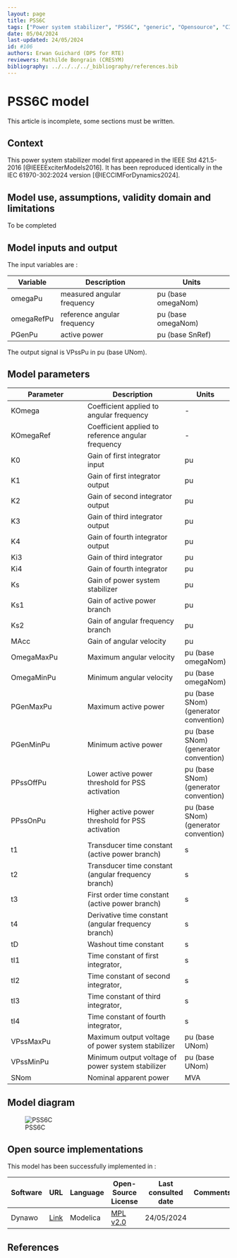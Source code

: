 ```yaml
---
layout: page
title: PSS6C
tags: ["Power system stabilizer", "PSS6C", "generic", "Opensource", "CIM model", "RMS", "phasor", "MRL4", "Single phase", "PssIEEE6C", "IEEE", "dynawo", "#106"]
date: 05/04/2024
last-updated: 24/05/2024
id: #106
authors: Erwan Guichard (DPS for RTE)
reviewers: Mathilde Bongrain (CRESYM)
bibliography: ../../../../_bibliography/references.bib
---
```

# PSS6C model

This article is incomplete, some sections must be written.

## Context

This power system stabilizer model first appeared in the IEEE Std 421.5-2016 [@IEEEExciterModels2016]. It has been reproduced identically in the IEC 61970-302:2024 version [@IECCIMForDynamics2024].

## Model use, assumptions, validity domain and limitations

To be completed

## Model inputs and output

The input variables are :

| Variable | Description | Units |
|-----------|--------------| ------|
|omegaPu |measured angular frequency |pu (base omegaNom)|
|omegaRefPu |reference angular frequency |pu (base omegaNom)|
|PGenPu |active power |pu (base SnRef)|

The output signal is VPssPu in pu (base UNom).

## Model parameters

| Parameter | Description | Units |
|-----------|--------------| ------|
KOmega |Coefficient applied to angular frequency|-|
KOmegaRef |Coefficient applied to reference angular frequency|-|
K0 |Gain of first integrator input |pu|
K1 |Gain of first integrator output |pu|
K2 |Gain of second integrator output |pu|
K3 |Gain of third integrator output |pu|
K4 |Gain of fourth integrator output |pu|
Ki3 |Gain of third integrator |pu|
Ki4 |Gain of fourth integrator |pu|
Ks |Gain of power system stabilizer |pu|
Ks1 |Gain of active power branch |pu|
Ks2 |Gain of angular frequency branch |pu|
MAcc |Gain of angular velocity |pu|
OmegaMaxPu |Maximum angular velocity |pu (base omegaNom)|
OmegaMinPu |Minimum angular velocity |pu (base omegaNom)|
PGenMaxPu |Maximum active power |pu (base SNom) (generator convention)|
PGenMinPu |Minimum active power |pu (base SNom) (generator convention)|
PPssOffPu |Lower active power threshold for PSS activation |pu (base SNom) (generator convention)|
PPssOnPu |Higher active power threshold for PSS activation |pu (base SNom) (generator convention)|
t1 |Transducer time constant (active power branch) |s|
t2 |Transducer time constant (angular frequency branch) |s|
t3 |First order time constant (active power branch) |s|
t4 |Derivative time constant (angular frequency branch) |s|
tD |Washout time constant |s|
tI1 |Time constant of first integrator, |s|
tI2 |Time constant of second integrator, |s|
tI3 |Time constant of third integrator, |s|
tI4 |Time constant of fourth integrator, |s|
VPssMaxPu |Maximum output voltage of power system stabilizer |pu (base UNom)|
VPssMinPu |Minimum output voltage of power system stabilizer |pu (base UNom)|
|SNom |Nominal apparent power |MVA|

## Model diagram

![PSS6C](PSS6C.drawio.svg)

## Open source implementations

This model has been successfully implemented in :

| Software      | URL | Language | Open-Source License | Last consulted date | Comments |
| ------------- | --- | -------- | ------------------- | ------------------- | -------- |
| Dynawo | [Link](https://github.com/dynawo/dynawo) | Modelica | [MPL v2.0](https://www.mozilla.org/en-US/MPL/2.0/)  | 24/05/2024 |  |

## References
::: {#refs}
:::
